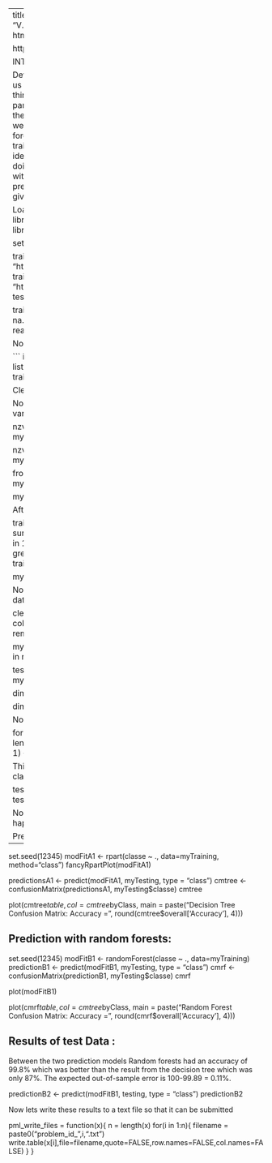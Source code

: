 ---
title: "PracticalMachineLearning Course Project"
author: "V.Kolipakam"
date: "February 9, 2016"
output:
  html_document:
    fig_caption: yes
    keep_md: yes
    
    
    https://github.com/vasukolipakam/PracticalMachineLearning  

    
INTRODUCTION
============

Devices such as Jawbone Up, Nike Fuelband and Fitbit help us collect large amount of data without much expense.One thing that people regularly do is quantify how much of a particular activity they do, but they rarely quantify how well they do it. In this 
Practical machine Learning course project we will be using data from accelerometers on the belt, forearm,arm and dumbell of six research particpiants.
Our training data consists of accelerometer data and a label identifying the quality of the activity the participant was doing. Our testing data consists of accelerometer data without the identifying label.The goal  of this project is to predict the labels for the test set observations.The code is given below with decriptions.


Loading Data:
=============
library(caret)
library(rpart)
library(rpart.plot)
library(RColorBrewer)
library(rattle)
library(randomForest)
library(knitr)


set.seed(12345)

trainUrl <- "http://d396qusza40orc.cloudfront.net/predmachlearn/pml-training.csv"
testUrl <- "http://d396qusza40orc.cloudfront.net/predmachlearn/pml-testing.csv"

training <- read.csv(url(trainUrl), na.strings=c("NA","#DIV/0!",""))
testing <- read.csv(url(testUrl), na.strings=c("NA","#DIV/0!",""))

Now lets divide /partion this training set into two

```
inTrain <- createDataPartition(training$classe, p=0.6, list=FALSE)
myTraining <- training[inTrain, ]
myTesting <- training[-inTrain, ]
dim(myTraining); dim(myTesting)


Cleaning data :
================

Now the next step would be to remove near zero variance variables.

nzv <- nearZeroVar(myTraining, saveMetrics=TRUE)
myTraining <- myTraining[,nzv$nzv==FALSE]

nzv<- nearZeroVar(myTesting,saveMetrics=TRUE)
myTesting <- myTesting[,nzv$nzv==FALSE]

from this now lest remove the first coloumn of the myTraining data set

myTraining <- myTraining[c(-1)]

After being cleaned the variables with more than 60% NA

trainingV3 <- myTraining
for(i in 1:length(myTraining)) {
    if( sum( is.na( myTraining[, i] ) ) /nrow(myTraining) >= .7) {
        for(j in 1:length(trainingV3)) {
            if( length( grep(names(myTraining[i]), names(trainingV3)[j]) ) == 1)  {
                trainingV3 <- trainingV3[ , -j]
            }   
        } 
    }
}

myTraining <- trainingV3
rm(trainingV3)

Now the next step is transforming the testing and myTesting data sets


clean1 <- colnames(myTraining)
clean2 <- colnames(myTraining[, -58])  
# the classe column is removed.

myTesting <- myTesting[clean1]        
# only the variables that are in my Training are allowed in myTesting.

testing <- testing[clean2]           
# only variables that are in myTraining are allowed testing in testing.

dim(myTesting)

dim(testing)

Now getting the data into the same data type

for (i in 1:length(testing) ) {
    for(j in 1:length(myTraining)) {
        if( length( grep(names(myTraining[i]), names(testing)[j]) ) == 1)  {
            class(testing[j]) <- class(myTraining[i])
        }      
    }      
}

This is done so that testing and myTraining have the same class.

testing <- rbind(myTraining[2, -58] , testing)
testing <- testing[-1,]

Now lets use different methods of predicting to see what happens 

Prediction with decision trees :
--------------------------------

set.seed(12345)
modFitA1 <- rpart(classe ~ ., data=myTraining, method="class")
fancyRpartPlot(modFitA1)

predictionsA1 <- predict(modFitA1, myTesting, type = "class")
cmtree <- confusionMatrix(predictionsA1, myTesting$classe)
cmtree



plot(cmtree$table, col = cmtree$byClass, main = paste("Decision Tree Confusion Matrix: Accuracy =", round(cmtree$overall['Accuracy'], 4)))





Prediction with random forests:
-------------------------------

set.seed(12345)
modFitB1 <- randomForest(classe ~ ., data=myTraining)
predictionB1 <- predict(modFitB1, myTesting, type = "class")
cmrf <- confusionMatrix(predictionB1, myTesting$classe)
cmrf


plot(modFitB1)

plot(cmrf$table, col = cmtree$byClass, main = paste("Random Forest Confusion Matrix: Accuracy =", round(cmrf$overall['Accuracy'], 4)))

Results of test Data :
-----------------------
Between the two prediction models Random forests had an accuracy of 99.8% which was better than the result from the decision tree which was only 87%.
The expected out-of-sample error is 100-99.89 = 0.11%.


predictionB2 <- predict(modFitB1, testing, type = "class")
predictionB2

Now lets write these results to a text file so that it can be submitted

pml_write_files = function(x){
    n = length(x)
    for(i in 1:n){
        filename = paste0("problem_id_",i,".txt")
        write.table(x[i],file=filename,quote=FALSE,row.names=FALSE,col.names=FALSE)
    }
}






